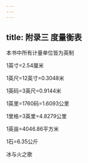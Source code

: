 ```yaml
---
---
---
```

title: 附录三 度量衡表
---




本书中所有计量单位皆为英制





1英寸=2.54厘米

1英尺=12英寸=0.3048米

1英码=3英尺=0.9144米

1英里=1760码=1.6093公里

1里格=3英里=4.8279公里





1英亩=4046.86平方米





1石=6.35公斤





冰与火之歌